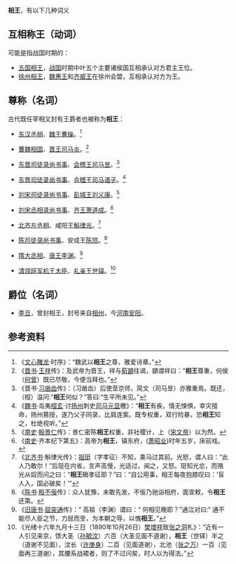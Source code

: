 '''相王'''，有以下几种词义

== 互相称王（动词） ==
可能是指战国时期的：

* [[五国相王|五国相王]]，[[战国|战国]]时期中叶五个主要诸侯国互相承认对方君主王位。
* [[徐州相王|徐州相王]]，[[魏惠王|魏惠王]]和[[齐威王|齐威王]]在徐州会盟，互相承认对方为王。

== 尊称（名词）==
古代既任宰相又封有王爵者也被称为'''相王'''：

*[[东汉|东汉]][[东汉相国、丞相列表|丞相]]、[[魏王|魏王]][[曹操|曹操]]。<ref>《[[文心雕龙|文心雕龙]]·时序》：“魏武以'''相王'''之尊，雅爱诗章。”</ref>

*[[曹魏|曹魏]][[三国相国、丞相、司徒列表|相国]]、[[晋王|晋王]][[司马炎|司马炎]]。<ref>《[[晋书|晋书]]·[[王祥|王祥]]传》：及武帝为晋王，祥与[[荀顗|荀顗]]往谒，顗谓祥曰：“'''相王'''尊重，何侯（[[何曾|何曾]]）既已尽敬，今便当拜也。”</ref>

*[[东晋|东晋]][[晉朝太尉、司徒、司空列表|司徒]][[录尚书事|录尚书事]]、[[会稽王|会稽王]][[司马昱|司马昱]]。<ref>《晋书·[[习凿齿|习凿齿]]传》：（习凿齿）后使至京师，简文（司马昱）亦雅重焉。既还，（桓）温问:“'''相王'''何似？”答曰:“生平所未见。”</ref>

*[[东晋|东晋]][[晉朝太尉、司徒、司空列表|司徒]][[录尚书事|录尚书事]]、[[会稽王|会稽王]][[司马道子|司马道子]]。<ref>《[[魏书|魏书]]·岛夷[[桓玄|桓玄]]·讨[[扬州|扬州]]刺史[[司马元显|司马元显]]檄》：“'''相王'''有疾，情无悚惧，幸灾擅命，扬州篡授，遂乃父子同录，比肩连案。既专权重，双行险暴，恐'''相王'''知之，杜绝视听。”</ref>

*[[刘宋|刘宋]][[南朝太尉、司徒、司空列表|司徒]][[录尚书事|录尚书事]]、[[彭城王|彭城王]][[刘义康|刘义康]]。<ref>《[[南史|南史]]·[[殷景仁|殷景仁]]传》：景仁密陈'''相王'''权重，非社稷计，上（[[宋文帝|宋文帝]]）以为然。</ref>

*[[刘宋|刘宋]][[南朝相國、丞相列表|丞相]][[录尚书事|录尚书事]]、[[齐王|齐王]][[萧道成|萧道成]]。<ref>《[[南史|南史]]·齐本纪下第五》：高帝为'''相王'''，镇东府，([[萧昭业|萧昭业]])时年五岁，床前戏。</ref>

*[[北齐|北齐]][[北朝相國、丞相列表|左丞相]]、咸阳王[[斛律光|斛律光]]。<ref>《[[北齐书|北齐书]]·斛律光传》：[[祖珽|祖珽]]（字孝征）不知，乘马过其前。光怒，谓人曰：“此人乃敢尔！”后珽在内省，言声高慢，光适过，闻之，又怒。珽知光忿，而赂光从奴而问之曰：“'''相王'''瞋孝征耶？”曰：“自公用事，相王每夜抱膝叹曰：‘盲人入，国必破矣！’”</ref>

*[[南陈|陈]][[南朝太尉、司徒、司空列表|司徒]][[录尚书事|录尚书事]]、安成王[[陈顼|陈顼]]。<ref>《[[陈书|陈书]]·[[殷不佞|殷不佞]]传》：众人犹豫，未敢先发，不佞乃驰诣相府，面宣敕，令'''相王'''还第。</ref>

*[[隋朝|隋]][[隋朝相國、丞相、三師三公列表|大丞相]]、[[唐王|唐王]][[李渊|李渊]]。<ref>《[[旧唐书|旧唐书]]·[[屈突通|屈突通]]传》：“ 高祖（李渊）谓曰：“ 何相见晚耶？”通泣对曰:“ 通不能尽人臣之节，力屈而至，为本朝之辱，以愧'''相王'''。”</ref>

*[[清朝|清]][[军机大臣|领班军机王大臣]]、[[礼亲王|礼亲王]][[世铎|世铎]]。<ref>《光绪十六年九月十三日（1890年10月26日）[[樊增祥|樊增祥]]致[[张之洞|张之洞]]札》：“近有一人引见来京，馈大圣（[[孙毓汶|孙毓汶]]）六百（大圣见面不道谢），'''相王'''（世铎）半之（道谢不见面），汶长（[[许庚身|许庚身]]）二百（见面道谢），北池（[[张之万|张之万]]）一百（见面再三道谢），其腰系战裙者，则了不过问矣，时人以为得法。”</ref>

== 爵位（名词） ==
*[[李旦|李旦]]，曾封相王，封号来自[[相州|相州]]，今[[河南|河南]][[安阳|安阳]]。

== 参考资料 ==
{{reflist}}

{{disambig|X相|Cat=二字消歧义}}
